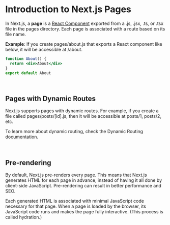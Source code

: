 
# Introduction to Next.js Pages

In Next.js, a **page** is a [React Component](https://reactjs.org/docs/components-and-props.html) exported from a .js, .jsx, .ts, or .tsx file in the pages directory. Each page is associated with a route based on its file name.

**Example**: If you create pages/about.js that exports a React component like below, it will be accessible at /about.

```jsx
function About() {
  return <div>About</div>
}
export default About
```

<br/>

## Pages with Dynamic Routes

Next.js supports pages with dynamic routes. For example, if you create a file called pages/posts/[id].js, then it will be accessible at posts/1, posts/2, etc.

<Note type="secondary">To learn more about dynamic routing, check the Dynamic Routing documentation.</Note>

<br/>

## Pre-rendering
By default, Next.js pre-renders every page. This means that Next.js generates HTML for each page in advance, instead of having it all done by client-side JavaScript. Pre-rendering can result in better performance and SEO.

Each generated HTML is associated with minimal JavaScript code necessary for that page. When a page is loaded by the browser, its JavaScript code runs and makes the page fully interactive. (This process is called hydration.)